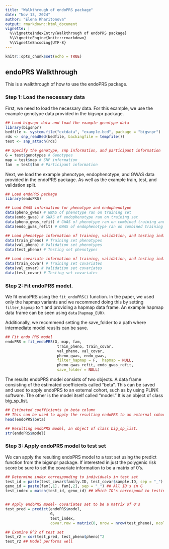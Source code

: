 ```yaml
---
title: "Walkthrough of endoPRS package"
date: "Nov 13, 2024"
author: "Elena Kharitonova"
output: rmarkdown::html_document
vignette: |
  %\VignetteIndexEntry{Walkthrough of endoPRS package}
  %\VignetteEngine{knitr::rmarkdown}
  %\VignetteEncoding{UTF-8}
---
```


```r
knitr::opts_chunk$set(echo = TRUE)
```

## endoPRS Walkthrough

This is a walkthrough of how to use the endoPRS package.


### Step 1: Load the necessary data

First, we need to load the necessary data. For this example, we use the example genotype data provided in the bigsnpr package. 

```r
## Load bigsnpr data and load the example genotype data
library(bigsnpr)
bedfile <- system.file("extdata", "example.bed", package = "bigsnpr")
rds <- snp_readBed(bedfile, backingfile = tempfile())
test <- snp_attach(rds)

## Specify the genotype, snp information, and participant information
G = test$genotypes # Genotypes
map = test$map # SNP information
fam  = test$fam # Participant information
```

Next, we load the example phenotype, endophenotype, and GWAS data provided in the endoPRS package. As well as the example train, test, and validation split.

```r
## Load endoPRS package
library(endoPRS)

## Load GWAS information for phenotype and endophenotype
data(pheno_gwas) # GWAS of phenotype ran on training set
data(endo_gwas) # GWAS of endophenotype ran on training set
data(pheno_gwas_refit) # GWAS of phenotype ran on combined training and validation set
data(endo_gwas_refit) # GWAS of endophenotype ran on combined training and validation set

## Load phenotype information of training, validation, and testing individuals
data(train_pheno) # Training set phenotypes
data(val_pheno) # Validation set phenotypes
data(test_pheno) # Testing set phenotypes

## Load covariate information of training, validation, and testing individuals
data(train_covar) # Training set covariates
data(val_covar) # Validation set covariates
data(test_covar) # Testing set covariates
```


### Step 2: Fit endoPRS model.

We fit endoPRS using the `fit_endoPRS()` function. In the paper, we used only the hapmap variants and we recommend doing this by setting `filter_hapmap` to `T` and providing a hapmap data frame. An example hapmap data frame can be seen using `data(hapmap_EUR)`.  

Additionally, we recommend setting the save_folder to a path where intermediate model reuslts can be save. 
```r
## Fit endo PRS model
endoPRS = fit_endoPRS(G, map, fam, 
                       train_pheno, train_covar,
                       val_pheno, val_covar,
                       pheno_gwas, endo_gwas,
                       filter_hapmap = F,  hapmap = NULL, 
                       pheno_gwas_refit, endo_gwas_refit, 
                       save_folder = NULL)
```

The results endoPRS model consists of two objects. A data frame consisting of the estimated coefficients called "beta". This can be saved and used to apply endoPRS to an external cohort, such as by using PLINK software. The other is the model itself called "model." It is an object of class big_sp_list.
```r
## Estimated coefficients in beta column
## This can be used to apply the resulting endoPRS to an external cohort
head(endoPRS$beta)

## Resulting endoPRS model, an object of class big_sp_list.
str(endoPRS$model)
```

### Step 3: Apply endoPRS model to test set

We can apply the resulting endoPRS model to a test set using the predict function from the bigsnpr package. If interested in just the polygenic risk score be sure to set the covariate information to be a matrix of 0's. 

```r
## Determine index corresponding to individuals in test set
test_id = paste(test_covar$family.ID, test_covar$sample.ID, sep = "_") ## Test set ID's
geno_id = paste(fam[,1], fam[,2], sep = "_") ## All ID's in G
test_index = match(test_id, geno_id) ## Which ID's correspond to testing


## Apply endoPRS model- covariates set to be a matrix of 0's
test_pred = predict(endoPRS$model, 
                    G, 
                    test_index, 
                    covar.row = matrix(0, nrow = nrow(test_pheno), ncol = 9))

## Examine R^2 of test set
test_r2 = cor(test_pred, test_pheno$pheno)^2
test_r2 ## Model performs well
```

